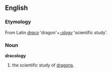 ==English==
===Etymology===
From Latin ''[[draco]]'' 'dragon'+''[[-ology]]'' 'scientific study'.

===Noun===
'''dracology'''

# the scientific study of [[dragon]]s.